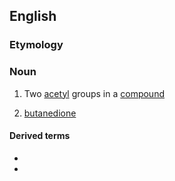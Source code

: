 ==English==

===Etymology===
{{prefix|di|acetyl|lang=en}}

===Noun===
{{en-noun|-}}

# {{label|en|organic chemistry|in combination}} Two [[acetyl]] groups in a [[compound]]
# {{label|en|organic compound}} [[butanedione]]

====Derived terms====
* {{l|en|diacetylmorphine}}
* {{l|en|diacetylurea}}